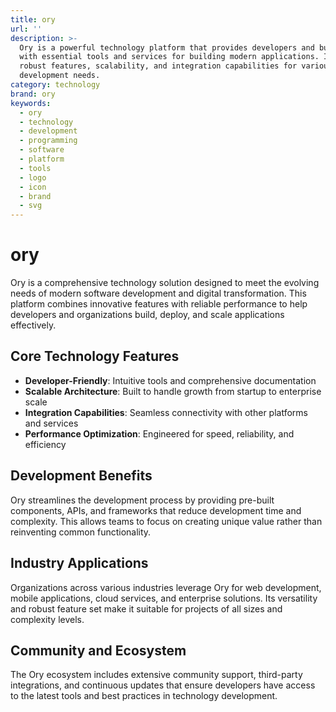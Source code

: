 ```yaml
---
title: ory
url: ''
description: >-
  Ory is a powerful technology platform that provides developers and businesses
  with essential tools and services for building modern applications. It offers
  robust features, scalability, and integration capabilities for various
  development needs.
category: technology
brand: ory
keywords:
  - ory
  - technology
  - development
  - programming
  - software
  - platform
  - tools
  - logo
  - icon
  - brand
  - svg
---
```


# ory

Ory is a comprehensive technology solution designed to meet the evolving needs of modern software development and digital transformation. This platform combines innovative features with reliable performance to help developers and organizations build, deploy, and scale applications effectively.

## Core Technology Features

- **Developer-Friendly**: Intuitive tools and comprehensive documentation
- **Scalable Architecture**: Built to handle growth from startup to enterprise scale
- **Integration Capabilities**: Seamless connectivity with other platforms and services
- **Performance Optimization**: Engineered for speed, reliability, and efficiency

## Development Benefits

Ory streamlines the development process by providing pre-built components, APIs, and frameworks that reduce development time and complexity. This allows teams to focus on creating unique value rather than reinventing common functionality.

## Industry Applications

Organizations across various industries leverage Ory for web development, mobile applications, cloud services, and enterprise solutions. Its versatility and robust feature set make it suitable for projects of all sizes and complexity levels.

## Community and Ecosystem

The Ory ecosystem includes extensive community support, third-party integrations, and continuous updates that ensure developers have access to the latest tools and best practices in technology development.
